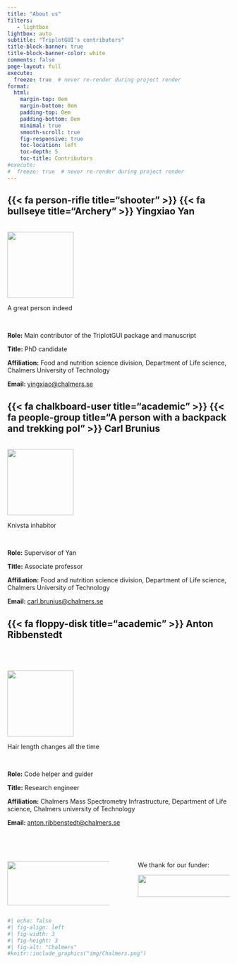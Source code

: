 ```yaml
---
title: "About us"
filters:
   - lightbox
lightbox: auto
subtitle: "TriplotGUI's contributors"
title-block-banner: true
title-block-banner-color: white
comments: false
page-layout: full
execute:
  freeze: true  # never re-render during project render
format:
  html: 
    margin-top: 0em
    margin-bottom: 0em
    padding-top: 0em
    padding-bottom: 0em
    minimal: true
    smooth-scroll: true
    fig-responsive: true
    toc-location: left
    toc-depth: 5
    toc-title: Contributors
#execute:
#  freeze: true  # never re-render during project render
---
```


## {{< fa person-rifle title="shooter" >}} {{< fa bullseye title="Archery" >}} Yingxiao Yan

::: column-margin
<br>![](img/formal.jpg){width="150px"}

::: {.extra-small-text .dark-gray-text .topbr}
A great person indeed
:::

<br>
:::

<strong> Role:</strong> Main contributor of the TriplotGUI package and manuscript

<strong> Title:</strong> PhD candidate

<strong> Affiliation:</strong> Food and nutrition science division, Department of Life science, Chalmers University of Technology

<strong> Email: </strong> <a href="mailto:yingxiao@chalmers.se">yingxiao\@chalmers.se </a>

## {{< fa chalkboard-user title="academic" >}} {{< fa people-group title="A person with a backpack and trekking pol" >}} Carl Brunius

::: column-margin
<br> ![](img/carlbru.jpg){width="150px"}

::: {.extra-small-text .dark-gray-text .topbr}
Knivsta inhabitor
:::

<br>
:::

<strong> Role:</strong> Supervisor of Yan

<strong> Title:</strong> Associate professor

<strong> Affiliation:</strong> Food and nutrition science division, Department of Life science, Chalmers University of Technology

<strong> Email: </strong> <a href="mailto:carl.brunius@chalmers.se">carl.brunius\@chalmers.se </a>

## {{< fa floppy-disk title="academic" >}} Anton Ribbenstedt

::: column-margin
<br> <br> <br>![](img/antonri.jpg){width="150px"}

::: {.extra-small-text .dark-gray-text .topbr}
Hair length changes all the time
:::

<br>
:::

<strong> Role:</strong> Code helper and guider

<strong> Title:</strong> Research engineer

<strong> Affiliation:</strong> Chalmers Mass Spectrometry Infrastructure, Department of Life science, Chalmers university of Technology

<strong> Email: </strong> <a href="mailto:anton.ribbenstedt@chalmers.se">anton.ribbenstedt\@chalmers.se </a> <br> <br> <br> <br>

::: columns
::: {.column style="width: 50%"}
![](img/Chalmers.png){width="300px" height="100px"}
:::

::: {.column style="width: 5%"}
:::

::: {.column style="width: 45%"}
We thank for our funder:

![](img/Formas.jpeg){width="300px" height="50px"}
:::
:::

```r
#| echo: false
#| fig-align: left
#| fig-width: 3
#| fig-height: 3
#| fig-alt: "Chalmers"
#knitr::include_graphics("img/Chalmers.png")

```
